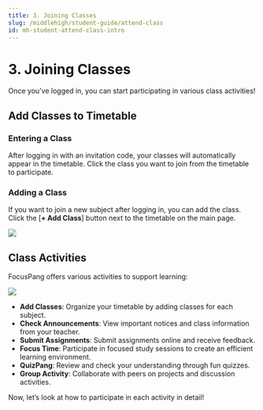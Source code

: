 ```yaml
---
title: 3. Joining Classes
slug: /middlehigh/student-guide/attend-class
id: mh-student-attend-class-intro
---
```



# 3. Joining Classes

Once you’ve logged in, you can start participating in various class activities!

## Add Classes to Timetable

### Entering a Class

After logging in with an invitation code, your classes will automatically appear in the timetable.
Click the class you want to join from the timetable to participate.

### Adding a Class

If you want to join a new subject after logging in, you can add the class.
Click the [**+ Add Class**] button next to the timetable on the main page.

<Image src="/img/en/middlehigh/student/06-01.jpg" size="lg" />

## Class Activities

FocusPang offers various activities to support learning:

<Image src="/img/en/middlehigh/student/06-01.jpg" size="lg" />

- **Add Classes**: Organize your timetable by adding classes for each subject.
- **Check Announcements**: View important notices and class information from your teacher.
- **Submit Assignments**: Submit assignments online and receive feedback.
- **Focus Time**: Participate in focused study sessions to create an efficient learning environment.
- **QuizPang**: Review and check your understanding through fun quizzes.
- **Group Activity**: Collaborate with peers on projects and discussion activities.

Now, let’s look at how to participate in each activity in detail!
